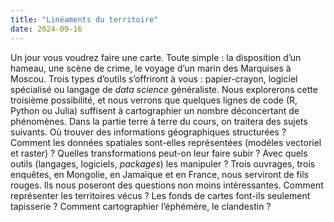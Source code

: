```yaml
---
title: "Linéaments du territoire"
date: 2024-09-16
---
```


Un jour vous voudrez faire une carte. Toute simple : la disposition d'un hameau, une scène de crime, le voyage d'un marin des Marquises à Moscou. Trois types d'outils s'offriront à vous : papier-crayon, logiciel spécialisé ou langage de *data science* généraliste. Nous explorerons cette troisième possibilité, et nous verrons que quelques lignes de code (R, Python ou Julia) suffisent à cartographier un nombre déconcertant de phénomènes. Dans la partie terre à terre du cours, on traitera des sujets suivants. Où trouver des informations géographiques structurées ? Comment les données spatiales sont-elles représentées (modèles vectoriel et raster) ? Quelles transformations peut-on leur faire subir ? Avec quels outils (langages, logiciels, *packages*) les manipuler ? Trois ouvrages, trois enquêtes, en Mongolie, en Jamaïque et en France, nous serviront de fils rouges. Ils nous poseront des questions non moins intéressantes. Comment représenter les territoires vécus ? Les fonds de cartes font-ils seulement tapisserie ? Comment cartographier l'éphémère, le clandestin ?